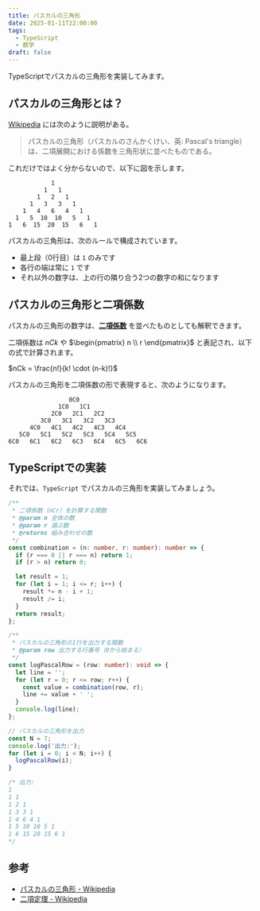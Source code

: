 ```yaml
---
title: パスカルの三角形
date: 2025-01-11T22:00:00
tags:
  - TypeScript
  - 数学
draft: false
---
```


TypeScriptでパスカルの三角形を実装してみます。

## パスカルの三角形とは？

[Wikipedia](https://ja.wikipedia.org/wiki/%E3%83%91%E3%82%B9%E3%82%AB%E3%83%AB%E3%81%AE%E4%B8%89%E8%A7%92%E5%BD%A2) には次のように説明がある。

> パスカルの三角形（パスカルのさんかくけい、英: Pascal's triangle）は、二項展開における係数を三角形状に並べたものである。

これだけではよく分からないので、以下に図を示します。

```
            1
          1   1
        1   2   1
      1   3   3   1
    1   4   6   4   1
  1   5  10  10   5   1
1   6  15  20  15   6   1
```

パスカルの三角形は、次のルールで構成されています。

- 最上段（0行目）は `1` のみです
- 各行の端は常に `1` です
- それ以外の数字は、上の行の隣り合う2つの数字の和になります

## パスカルの三角形と二項係数

パスカルの三角形の数字は、**[二項係数](https://ja.wikipedia.org/wiki/%E4%BA%8C%E9%A0%85%E4%BF%82%E6%95%B0)** を並べたものとしても解釈できます。

二項係数は $nCk$ や $\begin{pmatrix}
    n \\
    r
\end{pmatrix}$ と表記され、以下の式で計算されます。

$nCk = \frac{n!}{k! \cdot (n-k)!}$

パスカルの三角形を二項係数の形で表現すると、次のようになります。

```
                 0C0
              1C0   1C1
            2C0   2C1   2C2
         3C0   3C1   3C2   3C3
      4C0   4C1   4C2   4C3   4C4
   5C0   5C1   5C2   5C3   5C4   5C5
6C0   6C1   6C2   6C3   6C4   6C5   6C6
```

## TypeScriptでの実装

それでは、`TypeScript` でパスカルの三角形を実装してみましょう。


```ts
/**
 * 二項係数（nCr）を計算する関数
 * @param n 全体の数
 * @param r 選ぶ数
 * @returns 組み合わせの数
 */
const combination = (n: number, r: number): number => {
  if (r === 0 || r === n) return 1;
  if (r > n) return 0;

  let result = 1;
  for (let i = 1; i <= r; i++) {
    result *= n - i + 1;
    result /= i;
  }
  return result;
};

/**
 * パスカルの三角形の1行を出力する関数
 * @param row 出力する行番号（0から始まる）
 */
const logPascalRow = (row: number): void => {
  let line = '';
  for (let r = 0; r <= row; r++) {
    const value = combination(row, r);
    line += value + ' ';
  }
  console.log(line);
};

// パスカルの三角形を出力
const N = 7;
console.log('出力:');
for (let i = 0; i < N; i++) {
  logPascalRow(i);
}

/* 出力:
1
1 1
1 2 1
1 3 3 1
1 4 6 4 1
1 5 10 10 5 1
1 6 15 20 15 6 1
*/
```

## 参考

- [パスカルの三角形 - Wikipedia](https://ja.wikipedia.org/wiki/%E3%83%91%E3%82%B9%E3%82%AB%E3%83%AB%E3%81%AE%E4%B8%89%E8%A7%92%E5%BD%A2)
- [二項定理 - Wikipedia](https://ja.wikipedia.org/wiki/%E4%BA%8C%E9%A0%85%E5%AE%9A%E7%90%86)